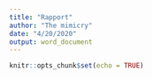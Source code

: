 ```yaml
---
title: "Rapport"
author: "The mimicry"
date: "4/20/2020"
output: word_document
---
```


```r
knitr::opts_chunk$set(echo = TRUE)
```

